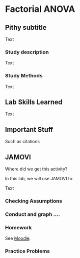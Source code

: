 # Factorial ANOVA

<script>
$("#coverpic").hide();
</script>


## Pithy subtitle

Text

### Study description

Text


### Study Methods

Text

## Lab Skills Learned

Text

## Important Stuff

Such as citations

## JAMOVI

<div class="marginnote">
Where did we get this activity?
</div>


In this lab, we will use JAMOVI to:

Text





### Checking Assumptions




### Conduct and graph ....



### Homework

See [Moodle](https://moodle.stfx.ca).


### Practice Problems

